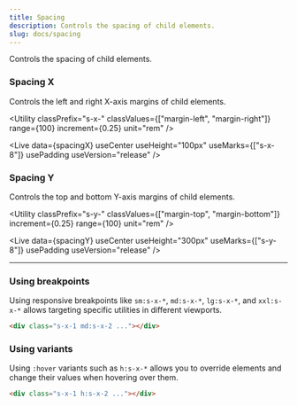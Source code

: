 ```yaml
---
title: Spacing
description: Controls the spacing of child elements.
slug: docs/spacing
---
```



Controls the spacing of child elements.

### Spacing X

Controls the left and right X-axis margins of child elements.

<Utility
  classPrefix="s-x-"
  classValues={["margin-left", "margin-right"]}
  range={100}
  increment={0.25}
  unit="rem"
/>

<Live
  data={spacingX}
  useCenter
  useHeight="100px"
  useMarks={["s-x-8"]}
  usePadding
  useVersion="release"
/>

### Spacing Y

Controls the top and bottom Y-axis margins of child elements.

<Utility
  classPrefix="s-y-"
  classValues={["margin-top", "margin-bottom"]}
  increment={0.25}
  range={100}
  unit="rem"
/>

<Live
  data={spacingY}
  useCenter
  useHeight="300px"
  useMarks={["s-y-8"]}
  usePadding
  useVersion="release"
/>

---

### Using breakpoints

Using responsive breakpoints like `sm:s-x-*`, `md:s-x-*`, `lg:s-x-*`, and `xxl:s-x-*` allows targeting specific utilities in different viewports.

```html "md:s-x-2"
<div class="s-x-1 md:s-x-2 ..."></div>
```

### Using variants

Using `:hover` variants such as `h:s-x-*` allows you to override elements and change their values when hovering over them.

```html "h:s-x-2"
<div class="s-x-1 h:s-x-2 ..."></div>
```
